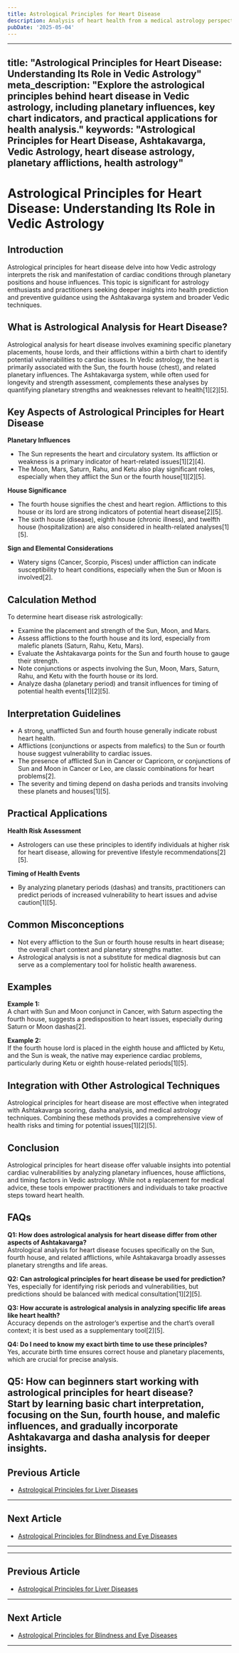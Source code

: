 ```yaml
---
title: Astrological Principles for Heart Disease
description: Analysis of heart health from a medical astrology perspective, designating the Sun as the significator of heart and the sign Simha (Leo) as representing the heart of the Kalapurusha. The 5th house designates the heart and the 4th house the chest. Cardiac illness is indicated by disease of the Sun and afflictions by multiple malefics (Mars, Saturn, Rahu, Ketu) on the Sun, 5th house/lord, and 4th house, particularly from trika houses (6th, 8th, 12th) or their lords. Dashas of planets relating to these factors can lead to illness.
pubDate: '2025-05-04'
---
```


---
title: "Astrological Principles for Heart Disease: Understanding Its Role in Vedic Astrology"
meta_description: "Explore the astrological principles behind heart disease in Vedic astrology, including planetary influences, key chart indicators, and practical applications for health analysis."
keywords: "Astrological Principles for Heart Disease, Ashtakavarga, Vedic Astrology, heart disease astrology, planetary afflictions, health astrology"
---

# Astrological Principles for Heart Disease: Understanding Its Role in Vedic Astrology

## Introduction

Astrological principles for heart disease delve into how Vedic astrology interprets the risk and manifestation of cardiac conditions through planetary positions and house influences. This topic is significant for astrology enthusiasts and practitioners seeking deeper insights into health prediction and preventive guidance using the Ashtakavarga system and broader Vedic techniques.

## What is Astrological Analysis for Heart Disease?

Astrological analysis for heart disease involves examining specific planetary placements, house lords, and their afflictions within a birth chart to identify potential vulnerabilities to cardiac issues. In Vedic astrology, the heart is primarily associated with the Sun, the fourth house (chest), and related planetary influences. The Ashtakavarga system, while often used for longevity and strength assessment, complements these analyses by quantifying planetary strengths and weaknesses relevant to health[1][2][5].

## Key Aspects of Astrological Principles for Heart Disease

**Planetary Influences**

- The Sun represents the heart and circulatory system. Its affliction or weakness is a primary indicator of heart-related issues[1][2][4].
- The Moon, Mars, Saturn, Rahu, and Ketu also play significant roles, especially when they afflict the Sun or the fourth house[1][2][5].

**House Significance**

- The fourth house signifies the chest and heart region. Afflictions to this house or its lord are strong indicators of potential heart disease[2][5].
- The sixth house (disease), eighth house (chronic illness), and twelfth house (hospitalization) are also considered in health-related analyses[1][5].

**Sign and Elemental Considerations**

- Watery signs (Cancer, Scorpio, Pisces) under affliction can indicate susceptibility to heart conditions, especially when the Sun or Moon is involved[2].

## Calculation Method

To determine heart disease risk astrologically:

- Examine the placement and strength of the Sun, Moon, and Mars.
- Assess afflictions to the fourth house and its lord, especially from malefic planets (Saturn, Rahu, Ketu, Mars).
- Evaluate the Ashtakavarga points for the Sun and fourth house to gauge their strength.
- Note conjunctions or aspects involving the Sun, Moon, Mars, Saturn, Rahu, and Ketu with the fourth house or its lord.
- Analyze dasha (planetary period) and transit influences for timing of potential health events[1][2][5].

## Interpretation Guidelines

- A strong, unafflicted Sun and fourth house generally indicate robust heart health.
- Afflictions (conjunctions or aspects from malefics) to the Sun or fourth house suggest vulnerability to cardiac issues.
- The presence of afflicted Sun in Cancer or Capricorn, or conjunctions of Sun and Moon in Cancer or Leo, are classic combinations for heart problems[2].
- The severity and timing depend on dasha periods and transits involving these planets and houses[1][5].

## Practical Applications

**Health Risk Assessment**

- Astrologers can use these principles to identify individuals at higher risk for heart disease, allowing for preventive lifestyle recommendations[2][5].

**Timing of Health Events**

- By analyzing planetary periods (dashas) and transits, practitioners can predict periods of increased vulnerability to heart issues and advise caution[1][5].

## Common Misconceptions

- Not every affliction to the Sun or fourth house results in heart disease; the overall chart context and planetary strengths matter.
- Astrological analysis is not a substitute for medical diagnosis but can serve as a complementary tool for holistic health awareness.

## Examples

**Example 1:**  
A chart with Sun and Moon conjunct in Cancer, with Saturn aspecting the fourth house, suggests a predisposition to heart issues, especially during Saturn or Moon dashas[2].

**Example 2:**  
If the fourth house lord is placed in the eighth house and afflicted by Ketu, and the Sun is weak, the native may experience cardiac problems, particularly during Ketu or eighth house-related periods[1][5].

## Integration with Other Astrological Techniques

Astrological principles for heart disease are most effective when integrated with Ashtakavarga scoring, dasha analysis, and medical astrology techniques. Combining these methods provides a comprehensive view of health risks and timing for potential issues[1][2][5].

## Conclusion

Astrological principles for heart disease offer valuable insights into potential cardiac vulnerabilities by analyzing planetary influences, house afflictions, and timing factors in Vedic astrology. While not a replacement for medical advice, these tools empower practitioners and individuals to take proactive steps toward heart health.

## FAQs

**Q1: How does astrological analysis for heart disease differ from other aspects of Ashtakavarga?**  
Astrological analysis for heart disease focuses specifically on the Sun, fourth house, and related afflictions, while Ashtakavarga broadly assesses planetary strengths and life areas.

**Q2: Can astrological principles for heart disease be used for prediction?**  
Yes, especially for identifying risk periods and vulnerabilities, but predictions should be balanced with medical consultation[1][2][5].

**Q3: How accurate is astrological analysis in analyzing specific life areas like heart health?**  
Accuracy depends on the astrologer’s expertise and the chart’s overall context; it is best used as a supplementary tool[2][5].

**Q4: Do I need to know my exact birth time to use these principles?**  
Yes, accurate birth time ensures correct house and planetary placements, which are crucial for precise analysis.

**Q5: How can beginners start working with astrological principles for heart disease?**  
Start by learning basic chart interpretation, focusing on the Sun, fourth house, and malefic influences, and gradually incorporate Ashtakavarga and dasha analysis for deeper insights.
---

## Previous Article
- [Astrological Principles for Liver Diseases](190112_Astrological_Principles_for_Liver_Diseases.mdx)

---

## Next Article
- [Astrological Principles for Blindness and Eye Diseases](190114_Astrological_Principles_for_Blindness_and_Eye_Diseases.mdx)

---
---

## Previous Article
- [Astrological Principles for Liver Diseases](190112_Astrological_Principles_for_Liver_Diseases.mdx)

---

## Next Article
- [Astrological Principles for Blindness and Eye Diseases](190114_Astrological_Principles_for_Blindness_and_Eye_Diseases.mdx)

---
